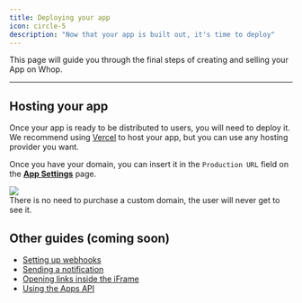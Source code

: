 ```yaml
---
title: Deploying your app
icon: circle-5
description: "Now that your app is built out, it's time to deploy"
---
```


This page will guide you through the final steps of creating and selling your App on Whop.

---

## Hosting your app

Once your app is ready to be distributed to users, you will need to deploy it. We recommend using [Vercel](https://vercel.com) to host your app, but you can use any hosting provider you want.

Once you have your domain, you can insert it in the `Production URL` field on the [**App Settings**](https://whop.com/apps) page.

<Frame>
  <img src="https://imgur.com/Fv4zUpG.png" />
</Frame>

<br />

<Tip>
  There is no need to purchase a custom domain, the user will never get to see
  it.
</Tip>

## Other guides (coming soon)

- [Setting up webhooks](/sdk/webhooks)
- [Sending a notification](/apps/notifications)
- [Opening links inside the iFrame](/sdk/iframe)
- [Using the Apps API](/api-reference/v5/apps/overview)
